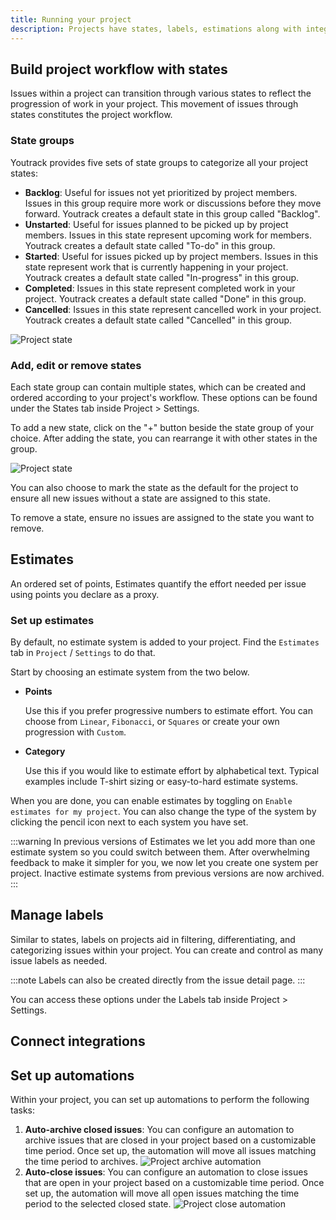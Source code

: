 ```yaml
---
title: Running your project
description: Projects have states, labels, estimations along with integrations and automations which can be setup to run your project smoothly.
---
```

## Build project workflow with states

Issues within a project can transition through various states to reflect the progression of work in your project. This movement of issues through states constitutes the project workflow.

### State groups

Youtrack provides five sets of state groups to categorize all your project states:

- **Backlog**: Useful for issues not yet prioritized by project members. Issues in this group require more work or discussions before they move forward. Youtrack creates a default state in this group called "Backlog".
- **Unstarted**: Useful for issues planned to be picked up by project members. Issues in this state represent upcoming work for members. Youtrack creates a default state called "To-do" in this group.
- **Started**: Useful for issues picked up by project members. Issues in this state represent work that is currently happening in your project. Youtrack creates a default state called "In-progress" in this group.
- **Completed**: Issues in this state represent completed work in your project. Youtrack creates a default state called "Done" in this group.
- **Cancelled**: Issues in this state represent cancelled work in your project. Youtrack creates a default state called "Cancelled" in this group.

![Project state](https://media.docs.getyoutrack.io/projects/issue-states.webp#center)

### Add, edit or remove states

Each state group can contain multiple states, which can be created and ordered according to your project's workflow. These options can be found under the States tab inside Project &gt; Settings.

To add a new state, click on the "+" button beside the state group of your choice. After adding the state, you can rearrange it with other states in the group.

![Project state](https://media.docs.getyoutrack.io/projects/project-new-state.webp#center)

You can also choose to mark the state as the default for the project to ensure all new issues without a state are assigned to this state.

To remove a state, ensure no issues are assigned to the state you want to remove.

## Estimates

An ordered set of points, Estimates quantify the effort needed per issue using points you declare as a proxy.

### Set up estimates

By default, no estimate system is added to your project. Find the `Estimates` tab in `Project` / `Settings` to do that.

Start by choosing an estimate system from the two below.

- **Points**

    Use this if you prefer progressive numbers to estimate effort. You can choose from `Linear`, `Fibonacci`, or `Squares` or create your own progression with `Custom`.

- **Category**
        
    Use this if you would like to estimate effort by alphabetical text. Typical examples include T-shirt sizing or easy-to-hard estimate systems.

When you are done, you can enable estimates by toggling on `Enable estimates for my project`. You can also change the type of the system by clicking the pencil icon next to each system you have set.

:::warning
In previous versions of Estimates we let you add more than one estimate system so you could switch between them. After overwhelming feedback to make it simpler for you, we now let you create one system per project. Inactive estimate systems from previous versions are now archived.
:::

## Manage labels

Similar to states, labels on projects aid in filtering, differentiating, and categorizing issues within your project. You can create and control as many issue labels as needed.

:::note
Labels can also be created directly from the issue detail page.
:::

You can access these options under the Labels tab inside Project > Settings.

## Connect integrations

## Set up automations

Within your project, you can set up automations to perform the following tasks:

1. **Auto-archive closed issues**: You can configure an automation to archive issues that are closed in your project based on a customizable time period. Once set up, the automation will move all issues matching the time period to archives.
![Project archive automation](https://media.docs.getyoutrack.io/projects/auto-archive-closed-issues.webp#center)
2. **Auto-close issues**: You can configure an automation to close issues that are open in your project based on a customizable time period. Once set up, the automation will move all open issues matching the time period to the selected closed state.
![Project close automation](https://media.docs.getyoutrack.io/projects/auto-close-issues.webp#center)
